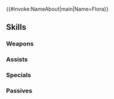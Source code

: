 {{#invoke:NameAbout|main|Name=Flora}}{{HeroPage Tabs}}
{{Hero Infobox
|Name=Flora
|Title=Cold as Ice
|GrowthModifier=
|WeaponType=Red Dagger
|Origin=Fire Emblem Fates
|Gender=Female
|MoveType=Infantry
|actorJP=加隈亜衣
|actorEN=Julie Ann Taylor
|artist=羽公
|resplendentArtist=nima
|additionDate=September 14, 2018
|releaseDate=September 14, 2018
|poolDate=October 10, 2018
|randomStartTime=2018-10-14T07:00:00Z
|poolRarities=5
|TagID=フローラ
|InternalID=290
|cv1=11
|cv2=700100
|description=A Nohrian maid who serves Corrin. Tends to be serious. Has a twin sister, Felicia. Appears in Fire Emblem Fates.
|Properties=specRate_202108,resplendent,dokkalfheimr
|resplendentStartTime=2025-07-25T07:00:00Z
|resplendentEndTime=2025-08-10T06:59:59Z
}}
{{Stats Page
|Lv1HP=16|Lv1ATK=8|Lv1SPD=6|Lv1DEF=5|Lv1RES=10
|GRHP=50|GRATK=60|GRSPD=40|GRDEF=30|GRRES=65
}}
==Skills==
===Weapons===
{{Weapons Table
|weapon1=Iron Dagger
|weapon1Default=1
|weapon1Unlock=1
|weapon2=Steel Dagger
|weapon2Default=3
|weapon2Unlock=2
|weapon3=Silver Dagger
|weapon3Default=4
|weapon3Unlock=3
|weapon4=Hoarfrost Knife
|weapon4Default=5
|weapon4Unlock=5
}}
===Assists===
{{Assists Table}}
===Specials===
{{Specials Table
|special1=Chilling Wind
|special1Default=4
|special1Unlock=3
|special2=Iceberg
|special2Default=
|special2Unlock=4
}}
===Passives===
{{Passives Table
|passiveA1=Atk/Res Solo 1
|passiveA2=Atk/Res Solo 2
|passiveA3=Atk/Res Solo 3
|passiveA1Unlock=3
|passiveA2Unlock=4
|passiveA3Unlock=5
|passiveB1=Quick Riposte 1
|passiveB2=Quick Riposte 2
|passiveB3=Quick Riposte 3
|passiveB1Unlock=1
|passiveB2Unlock=2
|passiveB3Unlock=4
|passiveC1=Def Ploy 1
|passiveC2=Def Ploy 2
|passiveC3=Def Ploy 3
|passiveC1Unlock=3
|passiveC2Unlock=4
|passiveC3Unlock=5
}}
{{Heroes Navbox}}